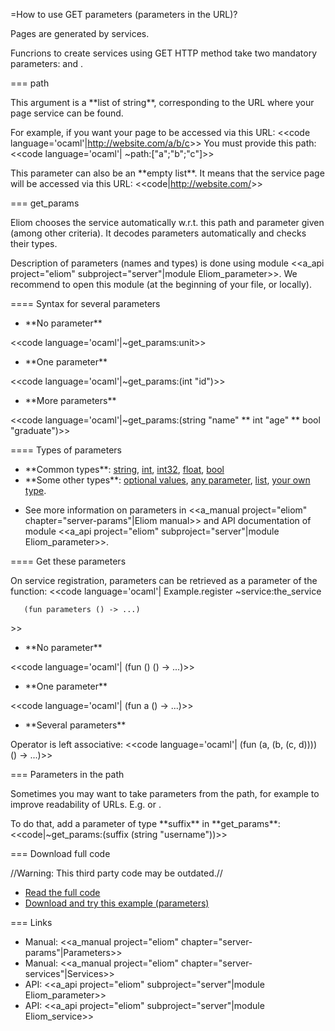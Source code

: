 =How to use GET parameters (parameters in the URL)?

Pages are generated by services.

Funcrions to create services using GET HTTP method take
two mandatory parameters: {{{~path}}} and {{{~get_params}}}.

=== path

This argument is a **list of string**, corresponding to the URL where your page service can be found.

For example, if you want your page to be accessed via this URL:
<<code language='ocaml'|http://website.com/a/b/c>>
You must provide this path:
<<code language='ocaml'|    ~path:["a";"b";"c"]>>

This parameter can also be an **empty list**. It means that the service page will be accessed via this URL:
<<code|http://website.com/>>

=== get_params

Eliom chooses the service automatically w.r.t. this path and parameter
given (among other criteria).
It decodes parameters automatically and checks their types.

Description of parameters (names and types) is done using module
<<a_api project="eliom" subproject="server"|module Eliom_parameter>>.
We recommend to open this module (at the beginning of your file, or locally).

==== Syntax for several parameters

* **No parameter**
<<code language='ocaml'|~get_params:unit>>

* **One parameter**
<<code language='ocaml'|~get_params:(int "id")>>

* **More parameters**
<<code language='ocaml'|~get_params:(string "name" ** int "age" ** bool "graduate")>>

==== Types of parameters

* **Common types**: [[https://github.com/db0company/Ocsigen-Quick-Howto/blob/master/parameters/example.eliom#L121|string]], [[https://github.com/db0company/Ocsigen-Quick-Howto/blob/master/parameters/example.eliom#L122|int]], [[https://github.com/db0company/Ocsigen-Quick-Howto/blob/master/parameters/example.eliom#L123|int32]], [[https://github.com/db0company/Ocsigen-Quick-Howto/blob/master/parameters/example.eliom#L124|float]], [[https://github.com/db0company/Ocsigen-Quick-Howto/blob/master/parameters/example.eliom#L125|bool]]
* **Some other types**: [[https://github.com/db0company/Ocsigen-Quick-Howto/blob/master/parameters/example.eliom#L126|optional values]], [[https://github.com/db0company/Ocsigen-Quick-Howto/blob/master/parameters/example.eliom#L158|any parameter]], [[https://github.com/db0company/Ocsigen-Quick-Howto/blob/master/parameters/example.eliom#L187|list]], [[https://github.com/db0company/Ocsigen-Quick-Howto/blob/master/parameters/example.eliom#L211|your own type]].

* See more information on parameters in <<a_manual project="eliom" chapter="server-params"|Eliom manual>> and API documentation of module <<a_api project="eliom" subproject="server"|module Eliom_parameter>>.

==== Get these parameters

On service registration, parameters can be retrieved as a parameter of the function:
<<code language='ocaml'|
Example.register ~service:the_service
    (fun parameters () -> ...)
>>

* **No parameter**
<<code language='ocaml'|    (fun () () -> ...)>>

* **One parameter**
<<code language='ocaml'|    (fun a () -> ...)>>

* **Several parameters**

Operator {{{**}}} is left associative:
<<code language='ocaml'|    (fun (a, (b, (c, d)))) () -> ...)>>

=== Parameters in the path

Sometimes you may want to take parameters from the path,
for example to improve readability of URLs. E.g. {{{http://blah.com/archive/2014/2/}}} or {{{http://blah.com/user/toto/}}}.

To do that, add a parameter of type **suffix** in **get_params**:
<<code|~get_params:(suffix (string "username"))>>


=== Download full code

//Warning: This third party code may be outdated.//

* [[https://github.com/db0company/Ocsigen-Quick-Howto/blob/master/parameters/example.eliom|Read the full code]]
* [[https://github.com/db0company/Ocsigen-Quick-Howto|Download and try this example (parameters)]]

=== Links

* Manual: <<a_manual project="eliom" chapter="server-params"|Parameters>>
* Manual: <<a_manual project="eliom" chapter="server-services"|Services>>
* API: <<a_api project="eliom" subproject="server"|module Eliom_parameter>>
* API: <<a_api project="eliom" subproject="server"|module Eliom_service>>
